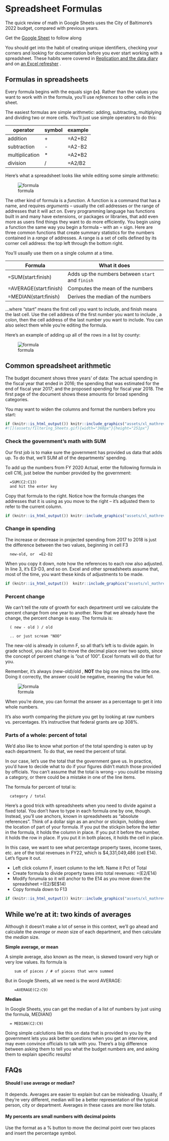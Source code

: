 # Spreadsheet Formulas {#xl-formulas}

The quick review of math in Google Sheets uses the City of Baltimore's 2022 budget, compared with previous years.

::: {.alert .alert-info .opacity-2}
Get the [Google Sheet](https://docs.google.com/spreadsheets/d/1IR86EPwC8pjkRPYmjpavvyywShbucRpseYEk9xddXcU/edit?usp=sharing) to follow along
:::

You should get into the habit of creating unique identifiers, checking your corners and looking for documentation before you ever start working with a spreadsheet. These habits were covered in [Replication and the data diary](replication_data_diary.html) and on [an Excel refresher](xl-refresher.html) .

## Formulas in spreadsheets

Every formula begins with the equals sign **(=)**. Rather than the values you want to work with in the formula, you'll use *references* to other cells in the sheet.

The easiest formulas are simple arithmetic: adding, subtracting, multiplying and dividing two or more cells. You'll just use simple operators to do this:

| operator       | symbol | example |
|----------------|--------|---------|
| addition       | \+     | =A2+B2  |
| subtraction    | \-     | =A2-B2  |
| multiplication | \*     | =A2\*B2 |
| division       | /      | =A2/B2  |

Here's what a spreadsheet looks like while editing some simple arithmetic:

![formula](images/xl_mathreview_00.png)

The other kind of formula is a *function*. A function is a command that has a name, and requires *arguments* -- usually the cell addresses or the range of addresses that it will act on. Every programming language has functions built in and many have extensions, or packages or libraries, that add even more as users find things they want to do more efficiently. You begin using a function the same way you begin a formula -- with an = sign. Here are three common functions that create summary statistics for the numbers contained in a *range* of addresses. A range is a set of cells defined by its corner cell address: the top left through the bottom right.

You'll usually use them on a single column at a time.

| Formula                | What it does                                     |
|------------------------|------------------------------------------------|
| =SUM(start:finish)     | Adds up the numbers between `start` and `finish` |
| =AVERAGE(start:finish) | Computes the mean of the numbers                 |
| =MEDIAN(start:finish)  | Derives the median of the numbers                |

...where "start" means the first cell you want to include, and finish means the last cell. Use the cell address of the first number you want to include , a colon, then the cell address of the last number you want to include. You can also select them while you're editing the formula.

Here's an example of adding up all of the rows in a list by county:

![formula](images/xl_mathreview_00A.png)

## Common spreadsheet arithmetic

The budget document shows three years' of data: The actual spending in the fiscal year that ended in 2016; the spending that was estimated for the end of fiscal year 2017; and the proposed spending for fiscal year 2018. The first page of the document shows these amounts for broad spending categories.

You may want to widen the columns and format the numbers before you start:


```r

if (knitr::is_html_output()) knitr::include_graphics("assets/xl_mathreview_01_Sheets.gif")  
#![](assets/filtering_Sheets.gif){width="360px"}{height="251px"}
```

### Check the government's math with SUM

Our first job is to make sure the government has provided us data that adds up. To do that, we'll SUM all of the departments' spending.

To add up the numbers from FY 2020 Actual, enter the following formula in cell C16, just below the number provided by the government:

      =SUM(C2:C13)
      and hit the enter key

Copy that formula to the right. Notice how the formula changes the addresses that it is using as you move to the right -- it's adjusted them to refer to the current column.

```r

if (knitr::is_html_output()) knitr::include_graphics("assets/xl_mathreview_02_sheets.gif")  

```

### Change in spending

The increase or decrease in projected spending from 2017 to 2018 is just the difference between the two values, beginning in cell F3

      new-old, or  =E2-D2

When you copy it down, note how the references to each row also adjusted. In line 3, it's E3-D3, and so on. Excel and other spreadsheets assume that, most of the time, you want these kinds of adjustments to be made.


```r

if (knitr::is_html_output())  knitr::include_graphics("assets/xl_mathreview_03_sheets.gif")  

```

### Percent change

We can't tell the *rate* of growth for each department until we calculate the percent change from one year to another. Now that we already have the change, the percent change is easy. The formula is:

      ( new - old ) / old

      .. or just scream "NOO"

The new-old is already in column F, so all that's left is to divide again. In grade school, you also had to move the decimal place over two spots, since the concept of percent change is "out of 100". Excel formats will do that for you.

Remember, it's always (new-old)/old , **NOT** the big one minus the little one. Doing it correctly, the answer could be negative, meaning the value fell.

![formula](images/xl_mathreview_04.png)

When you're done, you can format the answer as a percentage to get it into whole numbers.

It's also worth comparing the picture you get by looking at raw numbers vs. percentages. It's instructive that federal grants are up 308%.

### Parts of a whole: percent of total

We'd also like to know what portion of the total spending is eaten up by each department. To do that, we need the percent of total.

In our case, let's use the total that the government gave us. In practice, you'd have to decide what to do if your figures didn't match those provided by officials. You can't assume that the total is wrong -- you could be missing a category, or there could be a mistake in one of the line items.

The formula for percent of total is:

      category / total

Here's a good trick with spreadsheets when you need to divide against a fixed total. You don't have to type in each formula one by one, though. Instead, you'll use anchors, known in spreadsheets as "absolute references". Think of a dollar sign as an anchor or stickpin, holding down the location of part of your formula. If you put the stickpin before the letter in the formula, it holds the column in place. If you put it before the number, it holds the row in place. If you put it in both places, it holds the cell in place.

In this case, we want to see what percentage property taxes, income taxes, etc. are of the total revenues in FY22, which is $4,331,049,486 (cell E14). Let's figure it out.

-  Left click column F, insert column to the left. Name it Pct of Total
-  Create formula to divide property taxes into total revenues: =(E2/E14)
-  Modify forumula so it will anchor to the E14 as you move down the spreadsheet =(E2/\$E$14)
-  Copy formula down to F13

```r

if (knitr::is_html_output()) knitr::include_graphics("assets/xl_mathreview_06_Sheets.gif")  

```

## While we're at it: two kinds of averages

Although it doesn't make a lot of sense in this context, we'll go ahead and calculate the *average* or *mean* size of each department, and then calculate the *median* size.

**Simple average, or mean**

A simple average, also known as the mean, is skewed toward very high or very low values. Its formula is

        sum of pieces / # of pieces that were summed

But in Google Sheets, all we need is the word AVERAGE:

        =AVERAGE(C2:C9)

**Median**

In Google Sheets, you can get the median of a list of numbers by just using the formula, MEDIAN()

      = MEDIAN(C2:C9)

Doing simple calclutions like this on data that is provided to you by the government lets you ask better questions when you get an interview, and may even convince officials to talk with you. There's a big difference between asking them to tell you what the budget numbers are, and asking them to explain specific results!

## FAQs

#### Should I use average or median? {.unnumbered}

It depends. Averages are easier to explain but can be misleading. Usually, if they're very different, median will be a better representation of the typical person, city or department. Averages in these cases are more like totals.

#### My percents are small numbers with decimal points {.unnumbered}

Use the format as a % button to move the decimal point over two places and insert the percentage symbol.